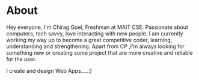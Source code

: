 # About
Hey everyone, I'm Chirag Goel, Freshman at MAIT CSE. Passionate about computers, tech savvy, love interacting with new people.
I am currently working my way up to become a great competitive coder, learning, understanding and strengthening.
Apart from CP ,I'm always looking for something new or creating some project that are more creative and reliable for the user.

I create and design Web Apps.....:)